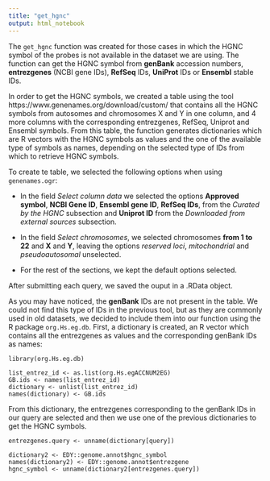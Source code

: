 ```yaml
---
title: "get_hgnc"
output: html_notebook
---
```


The `get_hgnc` function was created for those cases in which the HGNC symbol of the probes is not available in the dataset we are using. The function can get the HGNC symbol from **genBank**
accession numbers, **entrezgenes** (NCBI gene IDs), **RefSeq** IDs, **UniProt** IDs or
**Ensembl** stable IDs. 

In order to get the HGNC symbols, we created a table using the tool https://www.genenames.org/download/custom/ that contains all the HGNC symbols from autosomes and chromosomes X and Y in one column, and 4 more columns with the corresponding entrezgenes, RefSeq, Uniprot and Ensembl symbols. From this table, the function generates dictionaries which are R vectors with the HGNC symbols as values and the one of the available type of symbols as names, depending on the selected type of IDs from which to retrieve HGNC symbols. 

To create te table, we selected the following options when using `genenames.ogr`:

 - In the field *Select column data* we selected the options **Approved symbol**, **NCBI Gene ID**, **Ensembl gene ID**, **RefSeq IDs**, from the *Curated by the HGNC* subsection and **Uniprot ID** from the *Downloaded from external sources* subsection.
 
 - In the field *Select chromosomes*, we selected chromosomes **from 1 to 22**  and **X** and **Y**, leaving the options *reserved loci*, *mitochondrial* and *pseudoautosomal* unselected.
 
 - For the rest of the sections, we kept the default options selected.
 
 After submitting each query, we saved the ouput in a .RData object.
 
As you may have noticed, the **genBank** IDs are not present in the table. We could not find this type of IDs in the previous tool, but as they are commonly used in old datasets, we decided to include them into our function using the R package `org.Hs.eg.db`. First, a dictionary is created, an R vector which contains all the entrezgenes as values and the corresponding genBank IDs as names:

```
library(org.Hs.eg.db)

list_entrez_id <- as.list(org.Hs.egACCNUM2EG) 
GB.ids <- names(list_entrez_id)  
dictionary <- unlist(list_entrez_id)
names(dictionary) <- GB.ids
```
From this dictionary, the entrezgenes corresponding to the genBank IDs in our query are selected and then we use one of the previous dictionaries to get the HGNC symbols.

```
entrezgenes.query <- unname(dictionary[query])
      
dictionary2 <- EDY::genome.annot$hgnc_symbol
names(dictionary2) <- EDY::genome.annot$entrezgene
hgnc_symbol <- unname(dictionary2[entrezgenes.query])
```
